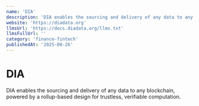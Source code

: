 ```yaml
---
name: 'DIA'
description: 'DIA enables the sourcing and delivery of any data to any blockchain, powered by a rollup-based design for trustless, verifiable computation.'
website: 'https://diadata.org'
llmsUrl: 'https://docs.diadata.org/llms.txt'
llmsFullUrl: ''
category: 'finance-fintech'
publishedAt: '2025-08-26'
---
```


# DIA

DIA enables the sourcing and delivery of any data to any blockchain, powered by a rollup-based design for trustless, verifiable computation.
